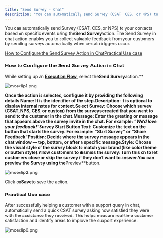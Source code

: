 ```yaml
---
title: "Send Survey - Chat"
description: "You can automatically send Survey (CSAT, CES, or NPS) to your contacts based on specific events using the**Send Survey**action. The Send Survey in cha..."
---
```


You can automatically send Survey (CSAT, CES, or NPS) to your contacts based on specific events using the**Send Survey**action. The Send Survey in chat action enables you to collect valuable feedback from your customers by sending surveys automatically when certain triggers occur.

[How to Configure the Send Survey Action in Chat](https://support.salesmate.io/hc/en-us/articles/47861954876569-Send-Survey-Chat#h_01K04F8FW2XW15DNMY0BZGMS4P)[Practical Use case](https://support.salesmate.io/hc/en-us/articles/47861954876569-Send-Survey-Chat#h_01K04F8XN54V993BAQJ28PGH3A)

### How to Configure the Send Survey Action in Chat

While setting up an [**Execution Flow**](https://support.salesmate.io/hc/en-us/articles/45878729348121-Execution-Flows), select the**Send Survey**action.**

![mceclip1.png](./images/mceclip1-10.png)

**Once the action is selected, configure it by providing the following details:**Name**: It is the identifier of the step.**Description**: It is optional to display internal notes for context.**Select Survey**: Choose which survey (CSAT, NPS, CES, or custom) from the surveys created that you want to send to the customer in the chat.**Message**: Enter the greeting or message that appears above the survey invite in the chat. For example: _"We’d love your feedback!"_**Survey Start Button Text**: Customize the text on the button that starts the survey. For example: "Start Survey" or "Share Feedback"**Position**: Decide where the survey message appears in the chat window — top, bottom, or after a specific message.**Style**: Choose the visual style of the survey block to match your brand (like color theme or button style).**Allow customers to dismiss the survey**: Turn this on to let customers close or skip the survey if they don’t want to answer.You can preview the Survey using the**Preview**button.

![mceclip2.png](./images/mceclip2-5.png)

Click on**Save**to save the action.

### Practical Use case

After successfully helping a customer with a support query in chat, automatically send a quick CSAT survey asking how satisfied they were with the assistance they received. This helps measure real‑time customer satisfaction and identify areas to improve the support experience.

![mceclip0.png](./images/mceclip0-12.png)
